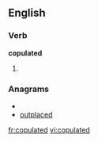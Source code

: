 
==English==

===Verb===
'''copulated'''

# {{past of|[[copulate]]}}

===Anagrams===
* {{alphagram|acdeloptu}}
* [[outplaced#English|outplaced]]


[[fr:copulated]]
[[vi:copulated]]